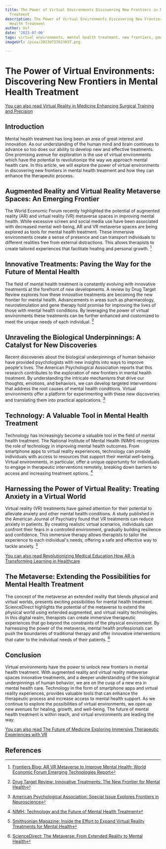 ```yaml
---
title: The Power of Virtual Environments Discovering New Frontiers in Mental Health
  Treatment
description: The Power of Virtual Environments Discovering New Frontiers in Mental
  Health Treatment
author: Usf
date: '2023-07-06'
tags: virtual environments, mental health treatment, new frontiers, power, discovery
imageUrl: /pixa/20230727023017.png

---
```

# The Power of Virtual Environments: Discovering New  Frontiers in Mental Health Treatment

[You can also read  Virtual Reality in Medicine Enhancing Surgical Training and Precision](Virtual%20Reality%20in%20Medicine%20Enhancing%20Surgical%20Training%20and%20Precision)


## Introduction

Mental  health treatment  has long been an area of great interest  and innovation. As our understanding of the human mind  and  brain continues to advance so  too does our ability to develop new and effective treatments.  One promising  avenue for exploration is the use of virtual environments  which  have the potential to revolutionize the way we approach mental health care.  In this article, we will explore the power of  virtual environments in discovering new frontiers in mental  health treatment and how they can enhance the therapeutic process. 

## Augmented Reality and Virtual Reality Metaverse Spaces: An Emerging Frontier

The World Economic Forum recently highlighted the potential of  augmented reality (AR) and virtual reality (VR) metaverse spaces in improving mental health. While excessive screen and social  media use have been associated with decreased mental well-being, AR and VR metaverse spaces are being explored as tools for  mental health treatment. These immersive environments create a sense of presence and can transport individuals to different realities free  from external distractions. This allows therapists to create tailored experiences that facilitate  healing and personal growth. [^1^]

## Innovative  Treatments: Paving the Way for  the Future of Mental Health

The field of mental health treatment is constantly  evolving with innovative treatments at the forefront of new developments. A review by Drug Target Review explores  how these innovative treatments are becoming the new frontier for mental health. Advancements in areas such as pharmacology, neurostimulation and gene therapy  hold promise for improving the lives of those with mental health conditions. By leveraging the  power of virtual environments these treatments can be  further enhanced and  customized to  meet the unique needs of  each individual. [^2^]

## Unraveling the Biological Underpinnings:  A  Catalyst for New Discoveries

Recent discoveries about the biological underpinnings of human behavior have provided psychologists  with new insights into ways to improve people's lives. The American Psychological Association reports that this research contributes to the exploration of new frontiers in mental health treatment. By understanding the intricate  mechanisms that  drive our thoughts,  emotions, and behaviors, we can develop targeted interventions that address the root causes  of mental  health conditions. Virtual environments offer a platform for experimenting with these new discoveries and translating them into practical applications. [^3^]

##  Technology: A Valuable Tool in Mental Health Treatment

Technology  has increasingly become a valuable tool in the field of mental health  treatment. The National Institute of  Mental Health  (NIMH)  recognizes the  role of technology  in improving  mental health outcomes. From smartphone apps to virtual reality experiences, technology can provide individuals with access  to  resources that support their mental well-being.  Virtual environments, in particular, offer a unique opportunity for individuals to engage in therapeutic interventions remotely, breaking down  barriers  to access and increasing treatment options. [^4^]

## Harnessing the Power of Virtual Reality: Treating Anxiety in a Virtual World

Virtual  reality (VR) treatments have gained attention for their potential to alleviate  anxiety and other mental  health conditions. A study published in the American Journal of Psychiatry found that VR treatments can  reduce anxiety in patients. By creating realistic virtual scenarios, individuals can confront their fears  in  a controlled environment, gradually building resilience and confidence. This  immersive therapy allows therapists to  tailor the experience to each individual's needs, offering a safe and effective way to tackle anxiety. [^5^]

[You can also read Revolutionizing Medical Education How AR  is Transforming Learning in Healthcare](Revolutionizing%20Medical%20Education%20How%20AR%20is%20Transforming%20Learning%20in%20Healthcare)


## The Metaverse: Extending the Possibilities for Mental Health Treatment

The concept of the  metaverse an extended reality that blends physical and virtual worlds, presents exciting possibilities for mental health treatment. ScienceDirect highlights  the potential of the metaverse to extend the physical world using  extended augmented, and virtual reality technologies. In this digital realm, therapists can create immersive  therapeutic experiences  that go beyond the constraints of the physical environment.  By  harnessing the  power of the metaverse, mental health professionals can push the boundaries of traditional therapy and offer innovative  interventions that cater to the individual needs of their patients. [^6^]

## Conclusion

Virtual environments  have the power to unlock new frontiers in mental health treatment. With augmented  reality and virtual reality metaverse spaces innovative treatments, and a deeper understanding of the biological underpinnings of human behavior, we are  on the cusp of a new era in mental health care. Technology in  the form of smartphone apps  and virtual reality experiences, provides valuable tools that can enhance the  therapeutic process and increase access to mental health  support.  As we continue to explore the possibilities of virtual environments,  we open up new avenues for healing, growth, and well-being. The future of mental  health treatment is within reach, and virtual environments are  leading the way.

[You can also read The  Future of Medicine Exploring Immersive  Therapeutic Experiences with  VR](The%20Future%20of%20Medicine%20Exploring%20Immersive%20Therapeutic%20Experiences%20with%20VR)


## References

[^1^]:  [Frontiers Blog: AR VR Metaverse to Improve Mental Health: World Economic Forum Emerging Technologies Report](https://blog.frontiersin.org/2023/06/26/ar-vr-metaverse-to-improve-mental-health-world-economic-forum-emerging-technologies-report/?amp=1)
[^2^]: [Drug Target Review: Innovative Treatments: The New Frontier for Mental Health](https://www.drugtargetreview.com/article/101847/innovative-treatments-the-new-frontier-for-mental-health/)
[^3^]: [American Psychological Association: Special Issue Explores Frontiers in Neuroscience](https://www.apa.org/monitor/2022/01/special-frontiers-neuroscience)
[^4^]: [NIMH: Technology and the Future of Mental Health Treatment](https://www.nimh.nih.gov/health/topics/technology-and-the-future-of-mental-health-treatment)
[^5^]: [Smithsonian Magazine: Inside the Effort to Expand Virtual Reality Treatments for Mental  Health](https://www.smithsonianmag.com/science-nature/inside-the-effort-to-expand-virtual-reality-treatments-for-mental-health-180979995/)
[^6^]: [ScienceDirect: The Metaverse: From Extended Reality to Mental Health](https://www.sciencedirect.com/science/article/pii/S0268401222000767)
